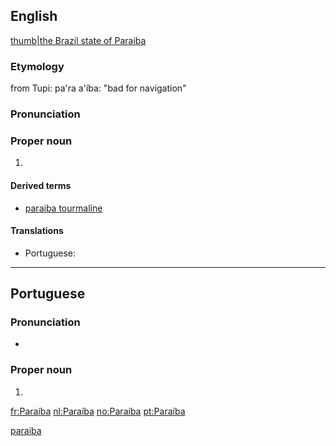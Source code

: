 ==English==
{{wikipedia}}
[[file:brazil State Paraiba.svg|thumb|the Brazil state of Paraiba]]

===Etymology===
from Tupi: pa'ra a'íba: "bad for navigation"

===Pronunciation===
{{rfp||en}}

===Proper noun===
{{en-proper noun}}

# {{place:Brazil/state|en|capital=João Pessoa|region=Northeast Region}}

====Derived terms====
* [[paraiba tourmaline]]

====Translations====
{{trans-top|a state in north-eastern Brazil}}
* Portuguese: {{t|pt|Paraíba|f}}
{{trans-mid}}
{{trans-bottom}}

[[Category:English terms spelled with Í|paraiba]]

----

==Portuguese==

===Pronunciation===
* {{a|Brazil}} {{IPA|/ˌpa.ɾa.ˈi.bɐ/|lang=pt}}

===Proper noun===
{{pt-proper noun|f}}

# {{place:Brazil/state|pt|capital=João Pessoa|region=Northeast Region}}

[[fr:Paraíba]]
[[nl:Paraíba]]
[[no:Paraíba]]
[[pt:Paraíba]]
